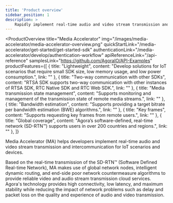 ```yaml
---
title: 'Product overview'
sidebar_position: 1
description: >
    Rapidly implement real-time audio and video stream transmission and intercommunication for IoT scenarios and devices.
---
```


<ProductOverview
  title="Media Accelerator"
  img="/images/media-accelerator/media-accelerator-overview.png"
  quickStartLink="/media-accelerator/get-started/get-started-sdk"
  authenticationLink="/media-accelerator/develop/authentication-workflow"
  apiReferenceLink="/api-reference"
  samplesLink="https://github.com/AgoraIO/API-Examples"
  productFeatures={[
    {
      title: "Lightweight",
      content: "Develop solutions for IoT scenarios that require small SDK size, low memory usage, and low power consumption.",
      link: ""
    },
    {
      title: "Two-way communication with other SDKs",
      content: "RTSA SDK supports two-way communication with other instances of RTSA SDK, RTC Native SDK and RTC Web SDK.",
      link: ""
    },
    {
      title: "Media transmission state management",
      content: "Supports monitoring and management of the transmission state of remote media streams.",
      link: ""
    },
    {
      title: "Bandwidth estimation",
      content: "Supports providing a target bitrate per bandwidth estimation (BWE) algorithms.",
      link: ""
    },
    {
      title: "Key frames",
      content: "Supports requesting key frames from remote users.",
      link: ""
    },
    {
      title: "Global coverage",
      content: "Agora’s software-defined, real-time network (SD-RTN™) supports users in over 200 countries and regions.",
      link: ""
    },
  ]}
>

Media Accelerator (MA) helps developers implement real-time audio and video stream transmission and intercommunication for IoT scenarios and devices.

Based on the real-time transmission of the SD-RTN™ (Software Defined Real-time Network), MA makes use of global network nodes, intelligent dynamic routing, and end-side poor network countermeasure algorithms to provide reliable video and audio stream transmission cloud services. Agora's technology provides high connectivity, low latency, and maximum stability while reducing the impact of network problems such as delay and packet loss on the quality and experience of audio and video transmission. 

</ProductOverview>